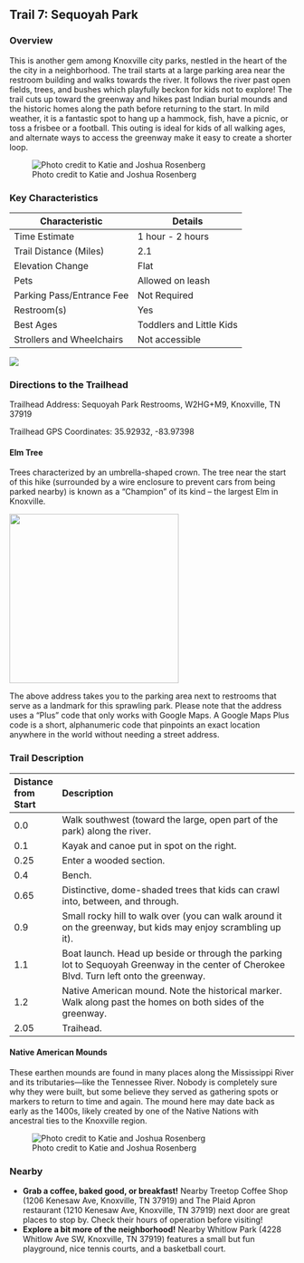 ## Trail 7: Sequoyah Park

### Overview

This is another gem among Knoxville city parks, nestled in the heart of the the city in a neighborhood. The trail starts at a large parking area near the restroom building and walks towards the river. It follows the river past open fields, trees, and bushes which playfully beckon for kids not to explore! The trail cuts up toward the greenway and hikes past Indian burial mounds and the historic homes along the path before returning to the start. In mild weather, it is a fantastic spot to hang up a hammock, fish, have a picnic, or toss a frisbee or a football. This outing is ideal for kids of all walking ages, and alternate ways to access the greenway make it easy to create a shorter loop.

![Photo credit to Katie and Joshua Rosenberg](img/trail-07-figure-01.jpg)

### Key Characteristics

| **Characteristic**        | **Details**              |
|---------------------------|--------------------------|
| Time Estimate             | 1 hour - 2 hours         |
| Trail Distance (Miles)    | 2.1                      |
| Elevation Change          | Flat                     |
| Pets                      | Allowed on leash         |
| Parking Pass/Entrance Fee | Not Required             |
| Restroom(s)               | Yes                      |
| Best Ages                 | Toddlers and Little Kids |
| Strollers and Wheelchairs | Not accessible           |

![](maps/trail-07-map.jpeg)

### Directions to the Trailhead

Trailhead Address: Sequoyah Park Restrooms, W2HG+M9, Knoxville, TN 37919

Trailhead GPS Coordinates: 35.92932, -83.97398

::: {.callout-note appearance="simple" icon="true"}
#### Elm Tree

Trees characterized by an umbrella-shaped crown. The tree near the start of this hike (surrounded by a wire enclosure to prevent cars from being parked nearby) is known as a “Champion” of its kind – the largest Elm in Knoxville.

![](illustrations/elm.png){width="299"}
:::

The above address takes you to the parking area next to restrooms that serve as a landmark for this sprawling park. Please note that the address uses a "Plus" code that only works with Google Maps. A Google Maps Plus code is a short, alphanumeric code that pinpoints an exact location anywhere in the world without needing a street address.

### Trail Description

| Distance from Start | Description                                                                                                                              |
|:--------------------|:-----------------------------------------------------------------------------------------------------------------------------------------|
| 0.0                 | Walk southwest (toward the large, open part of the park) along the river.                                                                |
| 0.1                 | Kayak and canoe put in spot on the right.                                                                                                |
| 0.25                | Enter a wooded section.                                                                                                                  |
| 0.4                 | Bench.                                                                                                                                   |
| 0.65                | Distinctive, dome-shaded trees that kids can crawl into, between, and through.                                                           |
| 0.9                 | Small rocky hill to walk over (you can walk around it on the greenway, but kids may enjoy scrambling up it).                             |
| 1.1                 | Boat launch. Head up beside or through the parking lot to Sequoyah Greenway in the center of Cherokee Blvd. Turn left onto the greenway. |
| 1.2                 | Native American mound. Note the historical marker. Walk along past the homes on both sides of the greenway.                              |
| 2.05                | Traihead.                                                                                                                                |

::: {.callout-note appearance="simple" icon="true"}
#### Native American Mounds

These earthen mounds are found in many places along the Mississippi River and its tributaries—like the Tennessee River. Nobody is completely sure why they were built, but some believe they served as gathering spots or markers to return to time and again. The mound here may date back as early as the 1400s, likely created by one of the Native Nations with ancestral ties to the Knoxville region.
:::

![Photo credit to Katie and Joshua Rosenberg](img/trail-07-figure-02.jpg)

### Nearby

-   **Grab a coffee, baked good, or breakfast!** Nearby Treetop Coffee Shop (1206 Kenesaw Ave, Knoxville, TN 37919) and The Plaid Apron restaurant (1210 Kenesaw Ave, Knoxville, TN 37919) next door are great places to stop by. Check their hours of operation before visiting!
-   **Explore a bit more of the neighborhood!** Nearby Whitlow Park (4228 Whitlow Ave SW, Knoxville, TN 37919) features a small but fun playground, nice tennis courts, and a basketball court.
